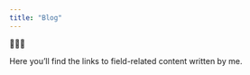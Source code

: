 ```yaml
---
title: "Blog"
---
```


🚧🚧🚧

Here you'll find the links to field-related content written by me.

<!--
## The inner-join of Electrical Engineering and Data Science
<https://>
-->
